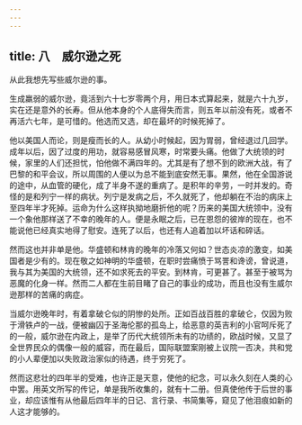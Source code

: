 ```yaml
---
---
---
```

title: 八　威尔逊之死
---



从此我想先写些威尔逊的事。

生成羸弱的威尔逊，竟活到六十七岁零两个月，用日本式算起来，就是六十九岁，实在还是意外的长寿。但从他本身的个人底得失而言，则五年以前没有死，或者不再活六七年，是可惜的。他选而又选，却在最坏的时候死掉了。

他以美国人而论，则是瘦而长的人。从幼小时候起，因为胃弱，曾经退过几回学。成年以后，因了过度的用功，就容易感冒风寒，时常要头痛。他做了大统领的时候，家里的人们还担忧，怕他做不满四年的。尤其是有了想不到的欧洲大战，有了巴黎的和平会议，所以周围的人便以为总不能到底安然无事。果然，他在全国游说的途中，从血管的硬化，成了半身不遂的重病了。是积年的辛劳，一时并发的。奇怪的是和列宁一样的病状。列宁是发病之后，不久就死了，他却躺在不治的病床上至四年半才死掉。运命为什么这样执拗地磨折他的呢？历来的美国大统领中，没有一个象他那样送了不幸的晚年的人。便是永眠之后，已在恩怨的彼岸的现在，也不能说他已经真实地得了慰安。连死了以后，也还有人追着加以坏话和碎话。

然而这也并非单是他。华盛顿和林肯的晚年的冷落又何如？世态炎凉的激变，如美国者是少有的。现在敬之如神明的华盛顿，在职时尝痛愤于骂詈和谗谤，曾说道，我与其为美国的大统领，还不如求死去的平安。到林肯，可更甚了。甚至于被骂为恶魔的化身一样。然而二人都在生前目睹了自己的事业的成功，而且也没有生威尔逊那样的苦痛的病症。

当威尔逊晚年时，有着拿破仑似的阴惨的处所。正如百战百胜的拿破仑，仅因为败于滑铁卢的一战，便被幽囚于圣海伦那的孤岛上，给恶意的英吉利的小官呵斥死了的一般，威尔逊在内政上，是举了历代大统领所未有的功绩的，欧战时候，又显了全世界民众的偶像一般的威容，而在最后，国际联盟案刚被上议院一否决，共和党的小人辈便加以失败政治家似的待遇，终于穷死了。

然而这悲壮的四年半的受难，也许正是天意，使他的纪念，可以永久刻在人类的心中罢。用英文所写的传记，单是我所收集的，就有十二册。但真使他传于后世的事业，却应该惟有从他最后四年半的日记、言行录、书简集等，窥见了他泪痕如新的人这才能够的。